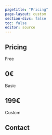 ```yaml
---
pagetitle: "Pricing"
page-layout: custom
section-divs: false
toc: false
editor: source
---
```

::: {.black-banner}
# Pricing

::: {.pricing-grid}
::: {.pricing-card}
Free

## 0€
:::

::: {.pricing-card}
Basic

## 199€
:::

::: {.pricing-card}
Custom

## Contact
:::

:::
:::